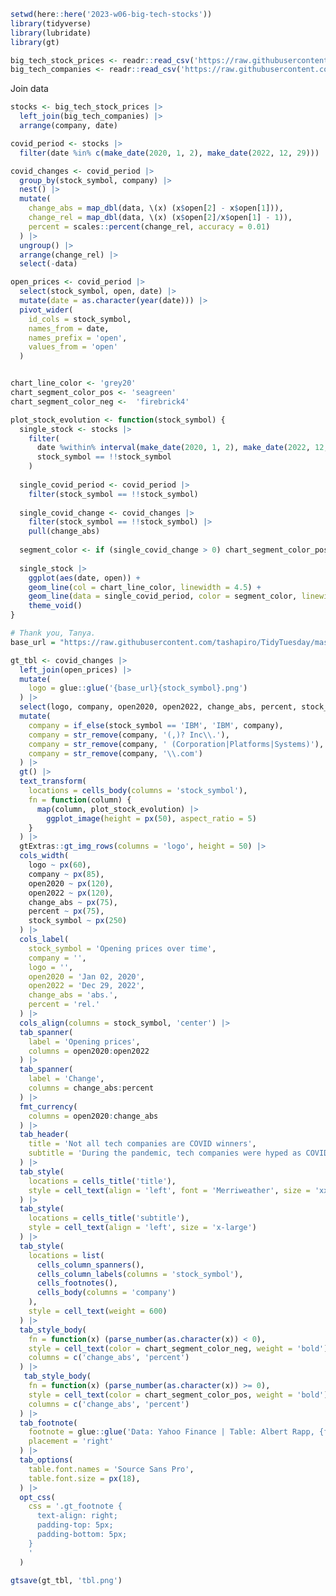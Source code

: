 

```r
setwd(here::here('2023-w06-big-tech-stocks'))
library(tidyverse)
library(lubridate)
library(gt)
```



```r
big_tech_stock_prices <- readr::read_csv('https://raw.githubusercontent.com/rfordatascience/tidytuesday/master/data/2023/2023-02-07/big_tech_stock_prices.csv')
big_tech_companies <- readr::read_csv('https://raw.githubusercontent.com/rfordatascience/tidytuesday/master/data/2023/2023-02-07/big_tech_companies.csv')

```

Join data

```r
stocks <- big_tech_stock_prices |> 
  left_join(big_tech_companies) |> 
  arrange(company, date)
```



```r
covid_period <- stocks |> 
  filter(date %in% c(make_date(2020, 1, 2), make_date(2022, 12, 29)))

covid_changes <- covid_period |> 
  group_by(stock_symbol, company) |> 
  nest() |> 
  mutate(
    change_abs = map_dbl(data, \(x) (x$open[2] - x$open[1])),
    change_rel = map_dbl(data, \(x) (x$open[2]/x$open[1] - 1)),
    percent = scales::percent(change_rel, accuracy = 0.01)
  ) |> 
  ungroup() |> 
  arrange(change_rel) |> 
  select(-data)
```


```r
open_prices <- covid_period |> 
  select(stock_symbol, open, date) |> 
  mutate(date = as.character(year(date))) |> 
  pivot_wider(
    id_cols = stock_symbol, 
    names_from = date, 
    names_prefix = 'open', 
    values_from = 'open'
  )


chart_line_color <- 'grey20'
chart_segment_color_pos <- 'seagreen'
chart_segment_color_neg <-  'firebrick4'

plot_stock_evolution <- function(stock_symbol) {
  single_stock <- stocks |> 
    filter(
      date %within% interval(make_date(2020, 1, 2), make_date(2022, 12, 29)),
      stock_symbol == !!stock_symbol
    ) 
  
  single_covid_period <- covid_period |> 
    filter(stock_symbol == !!stock_symbol)
  
  single_covid_change <- covid_changes |> 
    filter(stock_symbol == !!stock_symbol) |> 
    pull(change_abs)
  
  segment_color <- if (single_covid_change > 0) chart_segment_color_pos  else chart_segment_color_neg
  
  single_stock |> 
    ggplot(aes(date, open)) +
    geom_line(col = chart_line_color, linewidth = 4.5) +
    geom_line(data = single_covid_period, color = segment_color, linewidth = 7) +
    theme_void()
}


```


```r
# Thank you, Tanya.
base_url = "https://raw.githubusercontent.com/tashapiro/TidyTuesday/master/2023/W6/logos/"

gt_tbl <- covid_changes |> 
  left_join(open_prices) |> 
  mutate(
    logo = glue::glue('{base_url}{stock_symbol}.png')
  ) |> 
  select(logo, company, open2020, open2022, change_abs, percent, stock_symbol) |> 
  mutate(
    company = if_else(stock_symbol == 'IBM', 'IBM', company),
    company = str_remove(company, '(,)? Inc\\.'),
    company = str_remove(company, ' (Corporation|Platforms|Systems)'),
    company = str_remove(company, '\\.com')
  ) |> 
  gt() |>
  text_transform(
    locations = cells_body(columns = 'stock_symbol'),
    fn = function(column) {
      map(column, plot_stock_evolution) |>
        ggplot_image(height = px(50), aspect_ratio = 5)
    }
  ) |> 
  gtExtras::gt_img_rows(columns = 'logo', height = 50) |> 
  cols_width(
    logo ~ px(60), 
    company ~ px(85),
    open2020 ~ px(120),
    open2022 ~ px(120),
    change_abs ~ px(75),
    percent ~ px(75),
    stock_symbol ~ px(250)
  ) |> 
  cols_label(
    stock_symbol = 'Opening prices over time',
    company = '',
    logo = '',
    open2020 = 'Jan 02, 2020',
    open2022 = 'Dec 29, 2022',
    change_abs = 'abs.',
    percent = 'rel.'
  ) |> 
  cols_align(columns = stock_symbol, 'center') |> 
  tab_spanner(
    label = 'Opening prices',
    columns = open2020:open2022
  ) |> 
  tab_spanner(
    label = 'Change',
    columns = change_abs:percent
  ) |> 
  fmt_currency(
    columns = open2020:change_abs
  ) |> 
  tab_header(
    title = 'Not all tech companies are COVID winners',
    subtitle = 'During the pandemic, tech companies were hyped as COVID winners. Their stock prices surged while most other companies struggled. But not every tech company was so lucky in the end.'
  ) |> 
  tab_style(
    locations = cells_title('title'),
    style = cell_text(align = 'left', font = 'Merriweather', size = 'xx-large', weight = 600)
  ) |> 
  tab_style(
    locations = cells_title('subtitle'),
    style = cell_text(align = 'left', size = 'x-large')
  ) |> 
  tab_style(
    locations = list(
      cells_column_spanners(), 
      cells_column_labels(columns = 'stock_symbol'),
      cells_footnotes(),
      cells_body(columns = 'company')
    ),
    style = cell_text(weight = 600)
  ) |> 
  tab_style_body(
    fn = function(x) (parse_number(as.character(x)) < 0),
    style = cell_text(color = chart_segment_color_neg, weight = 'bold'),
    columns = c('change_abs', 'percent')
  ) |> 
   tab_style_body(
    fn = function(x) (parse_number(as.character(x)) >= 0),
    style = cell_text(color = chart_segment_color_pos, weight = 'bold'),
    columns = c('change_abs', 'percent')
  ) |> 
  tab_footnote(
    footnote = glue::glue('Data: Yahoo Finance | Table: Albert Rapp, {fontawesome::fa("twitter", fill = "#104e8b")}@rappa753') |> html(),
    placement = 'right'
  ) |> 
  tab_options(
    table.font.names = 'Source Sans Pro',
    table.font.size = px(18),
  ) |> 
  opt_css(
    css = '.gt_footnote {
      text-align: right; 
      padding-top: 5px;
      padding-bottom: 5px;
    }
    '
  )

gtsave(gt_tbl, 'tbl.png')
```


